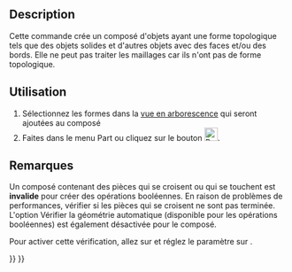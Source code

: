 <languages/>

{{Docnav/fr
|[[Part_ProjectionOnSurface/fr|Projeter sur une surface]]
|[[Part_ExplodeCompound/fr|Éclater le composé]]
|[[Part_Workbench/fr|Atelier Part]]
|IconL=Part_ProjectionOnSurface.svg
|IconR=Part_ExplodeCompound.svg
|IconC=Workbench_Part.svg
}}

{{GuiCommand/fr
|Name=Part Compound‏‎
|Name/fr=Part Composé
|MenuLocation=Part → Composés → Créer un composé
|Workbenches=[[Part_Workbench/fr|Part]]
|Version=0.14
|SeeAlso=[[Part_Fuse/fr|Part Union]], [[Part_CompoundFilter/fr|Part Filtre de composé]], [[Part_ExplodeCompound/fr|Part Éclater le composé]]
}}

== Description ==

Cette commande crée un composé d'objets ayant une forme topologique tels que des objets solides et d'autres objets avec des faces et/ou des bords. Elle ne peut pas traiter les maillages car ils n'ont pas de forme topologique.

<span id="Usage"></span>
== Utilisation ==

# Sélectionnez les formes dans la [[Tree_view/fr|vue en arborescence]] qui seront ajoutées au composé
# Faites {{MenuCommand|Part → Composés → Créer un composé}} dans le menu Part ou cliquez sur le bouton [[Image:Part_Compound.svg|24px|link=Part_Compound/fr]].

<span id="Notes"></span>
== Remarques ==

Un composé contenant des pièces qui se croisent ou qui se touchent est '''invalide''' pour créer des opérations booléennes. En raison de problèmes de performances, vérifier si les pièces qui se croisent ne sont pas terminée. L'option Vérifier la géométrie automatique (disponible pour les opérations booléennes) est également désactivée pour le composé.

Pour activer cette vérification, allez sur {{MenuCommand|Outils → Éditer Paramètres... → Préférences → Mod → Part → CheckGeometry → RunBOPCheck}} et réglez le paramètre sur {{incode|true}}.


{{Docnav/fr
|[[Part_ProjectionOnSurface/fr|Projeter sur une surface]]
|[[Part_ExplodeCompound/fr|Éclater le composé]]
|[[Part_Workbench/fr|Atelier Part]]
|IconL=Part_ProjectionOnSurface.svg
|IconR=Part_ExplodeCompound.svg
|IconC=Workbench_Part.svg
}}

{{Part_Tools_navi{{#translation:}}}}
{{Userdocnavi{{#translation:}}}}